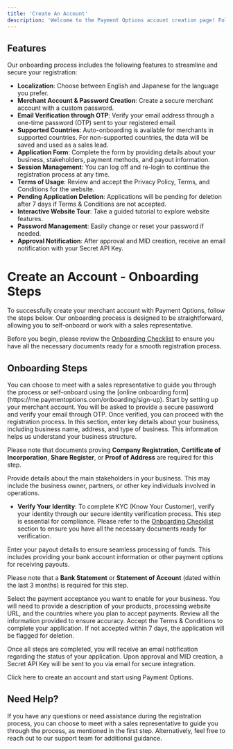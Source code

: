 ```yaml
---
title: 'Create An Account'
description: 'Welcome to the Payment Options account creation page! Follow the steps below to set up your merchant account. With a user-friendly interface and multiple language options, the onboarding process is designed to be simple and secure.'
---
```


## **Features**

Our onboarding process includes the following features to streamline and secure your registration:

- **Localization**: Choose between English and Japanese for the language you prefer.
- **Merchant Account & Password Creation**: Create a secure merchant account with a custom password.
- **Email Verification through OTP**: Verify your email address through a one-time password (OTP) sent to your registered email.
- **Supported Countries**: Auto-onboarding is available for merchants in supported countries. For non-supported countries, the data will be saved and used as a sales lead.
- **Application Form**: Complete the form by providing details about your business, stakeholders, payment methods, and payout information.
- **Session Management**: You can log off and re-login to continue the registration process at any time.
- **Terms of Usage**: Review and accept the Privacy Policy, Terms, and Conditions for the website.
- **Pending Application Deletion**: Applications will be pending for deletion after 7 days if Terms & Conditions are not accepted.
- **Interactive Website Tour**: Take a guided tutorial to explore website features.
- **Password Management**: Easily change or reset your password if needed.
- **Approval Notification**: After approval and MID creation, receive an email notification with your Secret API Key.


# **Create an Account - Onboarding Steps**

To successfully create your merchant account with Payment Options, follow the steps below. Our onboarding process is designed to be straightforward, allowing you to self-onboard or work with a sales representative.

Before you begin, please review the [Onboarding Checklist](#checklist) to ensure you have all the necessary documents ready for a smooth registration process.


## **Onboarding Steps**
<Steps>
<Step title="Merchant Meeting with Sales Representative or Self-Onboarding">
  You can choose to meet with a sales representative to guide you through the process or self-onboard using the [online onboarding form](https://me.paymentoptions.com/onboarding/sign-up).
</Step>

<Step title="Create Your Merchant Account">
  Start by setting up your merchant account. You will be asked to provide a secure password and verify your email through OTP. Once verified, you can proceed with the registration process.
</Step>

<Step title="About Your Business">
  In this section, enter key details about your business, including business name, address, and type of business. This information helps us understand your business structure.

  Please note that documents proving **Company Registration**, **Certificate of Incorporation**, **Share Register**, or **Proof of Address** are required for this step.
</Step>

<Step title="About Your Stakeholders">
  Provide details about the main stakeholders in your business. This may include the business owner, partners, or other key individuals involved in operations.
  
  - **Verify Your Identity**: To complete KYC (Know Your Customer), verify your identity through our secure identity verification process. This step is essential for compliance. Please refer to the [Onboarding Checklist](#onboarding-checklist) section to ensure you have all the necessary documents ready for verification.
</Step>

<Step title="Payout Details">
  Enter your payout details to ensure seamless processing of funds. This includes providing your bank account information or other payment options for receiving payouts.

  Please note that a **Bank Statement** or **Statement of Account** (dated within the last 3 months) is required for this step.
</Step>

<Step title="Payment Methods">
  Select the payment acceptance you want to enable for your business. You will need to provide a description of your products, processing website URL, and the countries where you plan to accept payments.
</Step>

<Step title="Final Step">
  Review all the information provided to ensure accuracy. Accept the Terms & Conditions to complete your application. If not accepted within 7 days, the application will be flagged for deletion.

  Once all steps are completed, you will receive an email notification regarding the status of your application. Upon approval and MID creation, a Secret API Key will be sent to you via email for secure integration.
</Step>
</Steps>


<Card title="Create an Account" icon="rocket" href="https://me.paymentoptions.com/onboarding/sign-up">
  Click here to create an account and start using Payment Options.
</Card>

## **Need Help?**

If you have any questions or need assistance during the registration process, you can choose to meet with a sales representative to guide you through the process, as mentioned in the first step. Alternatively, feel free to reach out to our support team for additional guidance.
